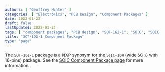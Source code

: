```yaml
---
authors: [ "Geoffrey Hunter" ]
categories: [ "Electronics", "PCB Design", "Component Packages" ]
date: 2022-01-25
draft: false
lastUpdated: 2022-01-25
tags: [ "component packages", "PCB design", "SOT-162-1", "SOIC", "SOIC-16", "SOIC-16W", "NXP" ]
title: "SOT-162-1 Component Package"
type: "page"
---
```



The `SOT-162-1` package is a NXP synonym for the `SOIC-16W` (wide SOIC with 16-pins) package. See the [SOIC Component Package page](/pcb-design/component-packages/soic-component-package) for more information.
